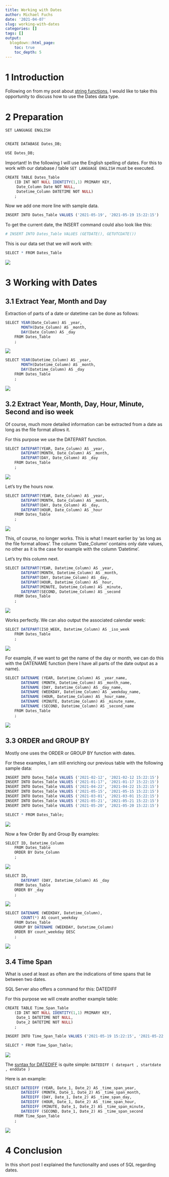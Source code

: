 ```yaml
---
title: Working with Dates
author: Michael Fuchs
date: '2021-04-07'
slug: working-with-dates
categories: []
tags: []
output:
  blogdown::html_page:
    toc: true
    toc_depth: 5
---
```




# 1 Introduction

Following on from my post about [string functions](https://michael-fuchs-sql.netlify.app/2021/04/03/string-functions/), I would like to take this opportunity to discuss how to use the Dates data type.



# 2 Preparation


```r
SET LANGUAGE ENGLISH


CREATE DATABASE Dates_DB;

USE Dates_DB;
```

Important! In the following I will use the English spelling of dates. For this to work with our database / table `SET LANGUAGE ENGLISH` must be executed. 


```r
CREATE TABLE Dates_Table
    (ID INT NOT NULL IDENTITY(1,1) PRIMARY KEY,
     Date_Column Date NOT NULL,
     Datetime_Column DATETIME NOT NULL)
    ;
```

Now we add one more line with sample data.

```r
INSERT INTO Dates_Table VALUES ('2021-05-19', '2021-05-19 15:22:15')
```


To get the current date, the INSERT command could also look like this:

```r
# INSERT INTO Dates_Table VALUES (GETDATE(), GETUTCDATE())
```


This is our data set that we will work with:

```r
SELECT * FROM Dates_Table
```

![](/post/2021-04-07-working-with-dates_files/p23p1.png)


# 3 Working with Dates

## 3.1 Extract Year, Month and Day


Extraction of parts of a date or datetime can be done as follows:


```r
SELECT YEAR(Date_Column) AS _year, 
	   MONTH(Date_Column) AS _month, 
	   DAY(Date_Column) AS _day
	FROM Dates_Table
	;
```

![](/post/2021-04-07-working-with-dates_files/p23p2.png)



```r
SELECT YEAR(Datetime_Column) AS _year, 
	   MONTH(Datetime_Column) AS _month, 
	   DAY(Datetime_Column) AS _day
	FROM Dates_Table
	;
```

![](/post/2021-04-07-working-with-dates_files/p23p3.png)



## 3.2 Extract Year, Month, Day, Hour, Minute, Second and iso week

Of course, much more detailed information can be extracted from a date as long as the file format allows it. 

For this purpose we use the DATEPART function.


```r
SELECT DATEPART(YEAR, Date_Column) AS _year, 
	   DATEPART(MONTH, Date_Column) AS _month, 
	   DATEPART(DAY, Date_Column) AS _day
	FROM Dates_Table
	;
```

![](/post/2021-04-07-working-with-dates_files/p23p4.png)

Let's try the hours now.


```r
SELECT DATEPART(YEAR, Date_Column) AS _year, 
	   DATEPART(MONTH, Date_Column) AS _month, 
	   DATEPART(DAY, Date_Column) AS _day, 
	   DATEPART(HOUR, Date_Column) AS _hour
	FROM Dates_Table
	;
```

![](/post/2021-04-07-working-with-dates_files/p23p5.png)

This, of course, no longer works. This is what I meant earlier by 'as long as the file format allows'. 
The column 'Date_Column' contains only date values, no other as it is the case for example with the column 'Datetime'. 

Let's try this column next.


```r
SELECT DATEPART(YEAR, Datetime_Column) AS _year, 
	   DATEPART(MONTH, Datetime_Column) AS _month, 
	   DATEPART(DAY, Datetime_Column) AS _day, 
	   DATEPART(HOUR, Datetime_Column) AS _hour, 
	   DATEPART(MINUTE, Datetime_Column) AS _minute, 
	   DATEPART(SECOND, Datetime_Column) AS _second
	FROM Dates_Table
	;
```

![](/post/2021-04-07-working-with-dates_files/p23p6.png)

Works perfectly. We can also output the associated calendar week:

```r
SELECT DATEPART(ISO_WEEK, Datetime_Column) AS _iso_week
	FROM Dates_Table
	;
```

![](/post/2021-04-07-working-with-dates_files/p23p7.png)


For example, if we want to get the name of the day or month, we can do this with the DATENAME function (here I have all parts of the date output as a name). 

```r
SELECT DATENAME (YEAR, Datetime_Column) AS _year_name,
	   DATENAME (MONTH, Datetime_Column) AS _month_name,
	   DATENAME (DAY, Datetime_Column) AS _day_name,
	   DATENAME (WEEKDAY, Datetime_Column) AS _weekday_name,
	   DATENAME (HOUR, Datetime_Column) AS _hour_name,
	   DATENAME (MINUTE, Datetime_Column) AS _minute_name,
	   DATENAME (SECOND, Datetime_Column) AS _second_name
	FROM Dates_Table
	;
```

![](/post/2021-04-07-working-with-dates_files/p23p8.png)


## 3.3 ORDER and GROUP BY

Mostly one uses the ORDER or GROUP BY function with dates.

For these examples, I am still enriching our previous table with the following sample data:



```r
INSERT INTO Dates_Table VALUES ('2021-02-12', '2021-02-12 15:22:15')
INSERT INTO Dates_Table VALUES ('2021-01-17', '2021-01-17 15:22:15')
INSERT INTO Dates_Table VALUES ('2021-04-22', '2021-04-22 15:22:15')
INSERT INTO Dates_Table VALUES ('2021-05-15', '2021-05-15 15:22:15')
INSERT INTO Dates_Table VALUES ('2021-03-01', '2021-03-01 15:22:15')
INSERT INTO Dates_Table VALUES ('2021-05-21', '2021-05-21 15:22:15')
INSERT INTO Dates_Table VALUES ('2021-05-20', '2021-05-20 15:22:15')
```


```r
SELECT * FROM Dates_Table;
```

![](/post/2021-04-07-working-with-dates_files/p23p9.png)

Now a few Order By and Group By examples:



```r
SELECT ID, Datetime_Column
	FROM Dates_Table
	ORDER BY Date_Column
	;
```

![](/post/2021-04-07-working-with-dates_files/p23p10.png)



```r
SELECT ID, 
       DATEPART (DAY, Datetime_Column) AS _day
	FROM Dates_Table
	ORDER BY _day
	;
```

![](/post/2021-04-07-working-with-dates_files/p23p11.png)




```r
SELECT DATENAME (WEEKDAY, Datetime_Column), 
	   COUNT(*) AS count_weekday  
	FROM Dates_Table
	GROUP BY DATENAME (WEEKDAY, Datetime_Column)
	ORDER BY count_weekday DESC
	;
```

![](/post/2021-04-07-working-with-dates_files/p23p12.png)


## 3.4 Time Span


What is used at least as often are the indications of time spans that lie between two dates. 

SQL Server also offers a command for this: DATEDIFF


For this purpose we will create another example table:

```r
CREATE TABLE Time_Span_Table
    (ID INT NOT NULL IDENTITY(1,1) PRIMARY KEY,
     Date_1 DATETIME NOT NULL,
     Date_2 DATETIME NOT NULL)
    ;
```

```r
INSERT INTO Time_Span_Table VALUES ('2021-05-19 15:22:15', '2021-05-22 18:45:59')
```

```r
SELECT * FROM Time_Span_Table;
```

![](/post/2021-04-07-working-with-dates_files/p23p13.png)


The [syntax for DATEDIFF](https://docs.microsoft.com/en-us/sql/t-sql/functions/datediff-transact-sql?view=sql-server-ver15) is quite simple: `DATEDIFF ( datepart , startdate , enddate )  `

Here is an example:

```r
SELECT DATEDIFF (YEAR, Date_1, Date_2) AS _time_span_year,
	   DATEDIFF (MONTH, Date_1, Date_2) AS _time_span_month,
	   DATEDIFF (DAY, Date_1, Date_2) AS _time_span_day,
	   DATEDIFF (HOUR, Date_1, Date_2) AS _time_span_hour,
	   DATEDIFF (MINUTE, Date_1, Date_2) AS _time_span_minute,
	   DATEDIFF (SECOND, Date_1, Date_2) AS _time_span_second
	FROM Time_Span_Table
	;
```

![](/post/2021-04-07-working-with-dates_files/p23p14.png)


# 4 Conclusion


In this short post I explained the functionality and uses of SQL regarding dates. 













